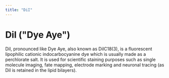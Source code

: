 ```yaml
---
title: "DiI"
---
```


# DiI ("Dye Aye")

DiI, pronounced like Dye Aye, also known as DiIC18(3), is a fluorescent lipophilic cationic indocarbocyanine dye which is usually made as a perchlorate salt. It is used for scientific staining purposes such as single molecule imaging, fate mapping, electrode marking and neuronal tracing (as DiI is retained in the lipid bilayers).